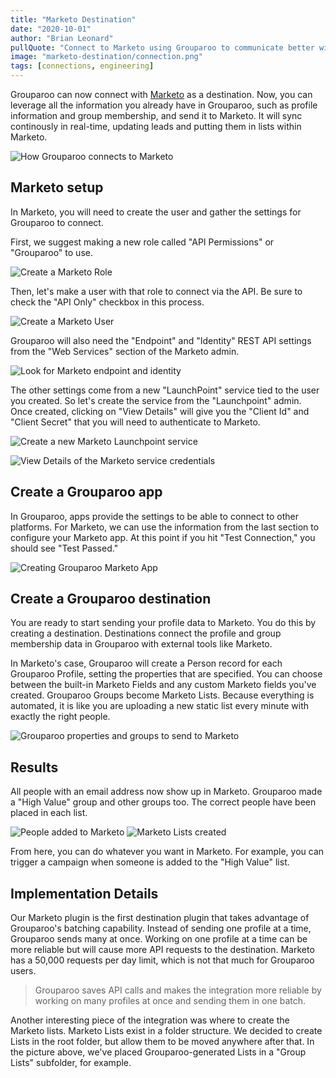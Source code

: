 ```yaml
---
title: "Marketo Destination"
date: "2020-10-01"
author: "Brian Leonard"
pullQuote: "Connect to Marketo using Grouparoo to communicate better with your customers."
image: "marketo-destination/connection.png"
tags: [connections, engineering]
---
```


Grouparoo can now connect with [Marketo](https://www.marketo.com) as a destination. Now, you can leverage all the information you already have in Grouparoo, such as profile information and group membership, and send it to Marketo. It will sync continously in real-time, updating leads and putting them in lists within Marketo.

<Image
  centered
  alt="How Grouparoo connects to Marketo"
  src="marketo-destination/connection.png"
  height={300}
  width={707}
/>

## Marketo setup

In Marketo, you will need to create the user and gather the settings for Grouparoo to connect.

First, we suggest making a new role called "API Permissions" or "Grouparoo" to use.

<Image
  centered
  alt="Create a Marketo Role"
  src="marketo-destination/marketo-role.png"
  width={500}
  height={442}
/>

Then, let's make a user with that role to connect via the API. Be sure to check the "API Only" checkbox in this process.

<Image
  centered
  alt="Create a Marketo User"
  src="marketo-destination/marketo-user.png"
  width={500}
  height={328}
/>

Grouparoo will also need the "Endpoint" and "Identity" REST API settings from the "Web Services" section of the Marketo admin.

<Image
  centered
  alt="Look for Marketo endpoint and identity"
  src="marketo-destination/marketo-web-services.png"
  width={500}
  height={83}
/>

The other settings come from a new "LaunchPoint" service tied to the user you created. So let's create the service from the "Launchpoint" admin. Once created, clicking on "View Details" will give you the "Client Id" and "Client Secret" that you will need to authenticate to Marketo.

<Image
  centered
  alt="Create a new Marketo Launchpoint service"
  src="marketo-destination/marketo-service.png"
  width={500}
  height={431}
/>

<Image
  centered
  alt="View Details of the Marketo service credentials"
  src="marketo-destination/marketo-credentials.png"
  width={500}
  height={270}
/>

## Create a Grouparoo app

In Grouparoo, apps provide the settings to be able to connect to other platforms. For Marketo, we can use the information from the last section to configure your Marketo app. At this point if you hit "Test Connection," you should see "Test Passed."

<Image
  centered
  alt="Creating Grouparoo Marketo App"
  src="marketo-destination/create-app.png"
  width={500}
  height={350}
/>

## Create a Grouparoo destination

You are ready to start sending your profile data to Marketo. You do this by creating a destination. Destinations connect the profile and group membership data in Grouparoo with external tools like Marketo.

In Marketo's case, Grouparoo will create a Person record for each Grouparoo Profile, setting the properties that are specified. You can choose between the built-in Marketo Fields and any custom Marketo fields you've created. Grouparoo Groups become Marketo Lists. Because everything is automated, it is like you are uploading a new static list every minute with exactly the right people.

<Image
  centered
  alt="Grouparoo properties and groups to send to Marketo"
  src="marketo-destination/destination-mapping.png"
  height={500}
  width={730}
/>

## Results

All people with an email address now show up in Marketo. Grouparoo made a "High Value" group and other groups too. The correct people have been placed in each list.

<Image
  centered
  alt="People added to Marketo"
  src="marketo-destination/marketo-people.png"
  width={500}
  height={187}
/>
<Image
  centered
  alt="Marketo Lists created"
  src="marketo-destination/marketo-lists.png"
  width={500}
  height={261}
/>

From here, you can do whatever you want in Marketo. For example, you can trigger a campaign when someone is added to the "High Value" list.

## Implementation Details

Our Marketo plugin is the first destination plugin that takes advantage of Grouparoo's batching capability. Instead of sending one profile at a time, Grouparoo sends many at once. Working on one profile at a time can be more reliable but will cause more API requests to the destination. Marketo has a 50,000 requests per day limit, which is not that much for Grouparoo users.

> Grouparoo saves API calls and makes the integration more reliable by working on many profiles at once and sending them in one batch.

Another interesting piece of the integration was where to create the Marketo lists. Marketo Lists exist in a folder structure. We decided to create Lists in the root folder, but allow them to be moved anywhere after that. In the picture above, we've placed Grouparoo-generated Lists in a "Group Lists" subfolder, for example.
